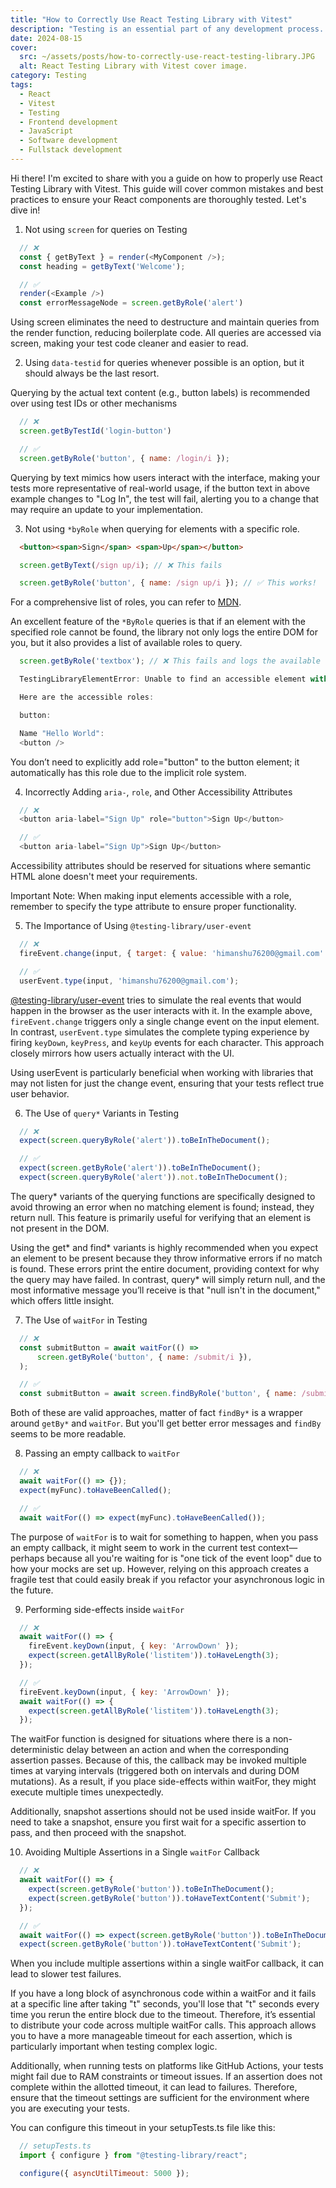 ```yaml
---
title: "How to Correctly Use React Testing Library with Vitest"
description: "Testing is an essential part of any development process. Learn about common mistakes and best practices for using React Testing Library with Vitest to ensure your React components are thoroughly tested."
date: 2024-08-15
cover:
  src: ~/assets/posts/how-to-correctly-use-react-testing-library.JPG
  alt: React Testing Library with Vitest cover image.
category: Testing
tags:
  - React
  - Vitest
  - Testing
  - Frontend development
  - JavaScript
  - Software development
  - Fullstack development
---
```


Hi there! I'm excited to share with you a guide on how to properly use React Testing Library with Vitest. This guide will cover common mistakes
and best practices to ensure your React components are thoroughly tested. Let's dive in!

1. Not using `screen` for queries on Testing

```js
  // ❌
  const { getByText } = render(<MyComponent />);
  const heading = getByText('Welcome');  

  // ✅
  render(<Example />)
  const errorMessageNode = screen.getByRole('alert')
```

Using screen eliminates the need to destructure and maintain queries from the render function, reducing boilerplate code.
All queries are accessed via screen, making your test code cleaner and easier to read.

2. Using `data-testid` for queries whenever possible is an option, but it should always be the last resort.

Querying by the actual text content (e.g., button labels) is recommended over using test IDs or other mechanisms

```js
  // ❌
  screen.getByTestId('login-button')

  // ✅
  screen.getByRole('button', { name: /login/i });
```

Querying by text mimics how users interact with the interface, making your tests more representative of real-world usage, if the 
button text in above example changes to "Log In", the test will fail, alerting you to a change that may require an update to your implementation.

3. Not using `*byRole` when querying for elements with a specific role.

```html
  <button><span>Sign</span> <span>Up</span></button>
```

```js
  screen.getByText(/sign up/i); // ❌ This fails

  screen.getByRole('button', { name: /sign up/i }); // ✅ This works!
```

For a comprehensive list of roles, you can refer to [MDN](https://developer.mozilla.org/en-US/docs/Web/Accessibility/ARIA/Roles). 

An excellent feature of the `*ByRole` queries is that if an element with the specified role cannot be found, 
the library not only logs the entire DOM for you, but it also provides a list of available roles to query.

```js
  screen.getByRole('textbox'); // ❌ This fails and logs the available roles present in the DOM

  TestingLibraryElementError: Unable to find an accessible element with the role "blah"

  Here are the accessible roles:

  button:

  Name "Hello World":
  <button />
```

You don’t need to explicitly add role="button" to the button element; it automatically has this role due to the implicit role system. 

4. Incorrectly Adding `aria-`, `role`, and Other Accessibility Attributes

```js
  // ❌
  <button aria-label="Sign Up" role="button">Sign Up</button>

  // ✅ 
  <button aria-label="Sign Up">Sign Up</button>
```

Accessibility attributes should be reserved for situations where semantic HTML alone doesn't meet your requirements.

Important Note: When making input elements accessible with a role, remember to specify the type attribute to ensure proper functionality.

5. The Importance of Using `@testing-library/user-event`

```js
  // ❌
  fireEvent.change(input, { target: { value: 'himanshu76200@gmail.com' } });

  // ✅
  userEvent.type(input, 'himanshu76200@gmail.com');
```

[@testing-library/user-event](https://github.com/testing-library/user-event) tries to simulate the real events that would happen in the browser as the user interacts with it. 
In the example above, `fireEvent.change` triggers only a single change event on the input element. In contrast, `userEvent.type` simulates the complete typing experience by firing `keyDown`, `keyPress`, and `keyUp` events for each character. 
This approach closely mirrors how users actually interact with the UI.

Using userEvent is particularly beneficial when working with libraries that may not listen for just the change event, ensuring that your tests reflect true user behavior.

6. The Use of `query*` Variants in Testing

```js
  // ❌
  expect(screen.queryByRole('alert')).toBeInTheDocument();

  // ✅
  expect(screen.getByRole('alert')).toBeInTheDocument();
  expect(screen.queryByRole('alert')).not.toBeInTheDocument();
```

The query* variants of the querying functions are specifically designed to avoid throwing an error when no matching element is found; instead, they return null. 
This feature is primarily useful for verifying that an element is not present in the DOM.

Using the get* and find* variants is highly recommended when you expect an element to be present because they throw informative errors if no match is found.
These errors print the entire document, providing context for why the query may have failed. In contrast, query* will simply return null,
and the most informative message you’ll receive is that "null isn't in the document," which offers little insight.

7. The Use of `waitFor` in Testing

```js
  // ❌
  const submitButton = await waitFor(() =>
	  screen.getByRole('button', { name: /submit/i }),
  );

  // ✅
  const submitButton = await screen.findByRole('button', { name: /submit/i });
```

Both of these are valid approaches, matter of fact `findBy*` is a wrapper around `getBy*` and `waitFor`. But you'll get better error messages and `findBy` seems to be more readable.

8. Passing an empty callback to `waitFor`

```js
  // ❌
  await waitFor(() => {});
  expect(myFunc).toHaveBeenCalled();

  // ✅
  await waitFor(() => expect(myFunc).toHaveBeenCalled());
```

The purpose of `waitFor` is to wait for something to happen, when you pass an empty callback, it might seem to work in the current test 
context—perhaps because all you're waiting for is "one tick of the event loop" due to how your mocks are set up. However, relying on this 
approach creates a fragile test that could easily break if you refactor your asynchronous logic in the future.

9. Performing side-effects inside `waitFor`

```js
  // ❌
  await waitFor(() => {
    fireEvent.keyDown(input, { key: 'ArrowDown' });
    expect(screen.getAllByRole('listitem')).toHaveLength(3);
  });

  // ✅
  fireEvent.keyDown(input, { key: 'ArrowDown' });
  await waitFor(() => {
    expect(screen.getAllByRole('listitem')).toHaveLength(3);
  });
```

The waitFor function is designed for situations where there is a non-deterministic delay between an action and when the corresponding assertion passes.
Because of this, the callback may be invoked multiple times at varying intervals (triggered both on intervals and during DOM mutations).
As a result, if you place side-effects within waitFor, they might execute multiple times unexpectedly.

Additionally, snapshot assertions should not be used inside waitFor. If you need to take a snapshot, ensure you first wait for a specific 
assertion to pass, and then proceed with the snapshot.

10. Avoiding Multiple Assertions in a Single `waitFor` Callback

```js
  // ❌
  await waitFor(() => {
    expect(screen.getByRole('button')).toBeInTheDocument();
    expect(screen.getByRole('button')).toHaveTextContent('Submit');
  });

  // ✅
  await waitFor(() => expect(screen.getByRole('button')).toBeInTheDocument());
  expect(screen.getByRole('button')).toHaveTextContent('Submit');
```

When you include multiple assertions within a single waitFor callback, it can lead to slower test failures. 

If you have a long block of asynchronous code within a waitFor and it fails at a specific line after taking "t" seconds, you'll lose that "t" seconds every time you rerun the entire block due to the timeout. 
Therefore, it’s essential to distribute your code across multiple waitFor calls. 
This approach allows you to have a more manageable timeout for each assertion, which is particularly important when testing complex logic.

Additionally, when running tests on platforms like GitHub Actions, your tests might fail due to RAM constraints or timeout issues. 
If an assertion does not complete within the allotted timeout, it can lead to failures. 
Therefore, ensure that the timeout settings are sufficient for the environment where you are executing your tests.

You can configure this timeout in your setupTests.ts file like this:

```js
  // setupTests.ts
  import { configure } from "@testing-library/react";

  configure({ asyncUtilTimeout: 5000 });
```